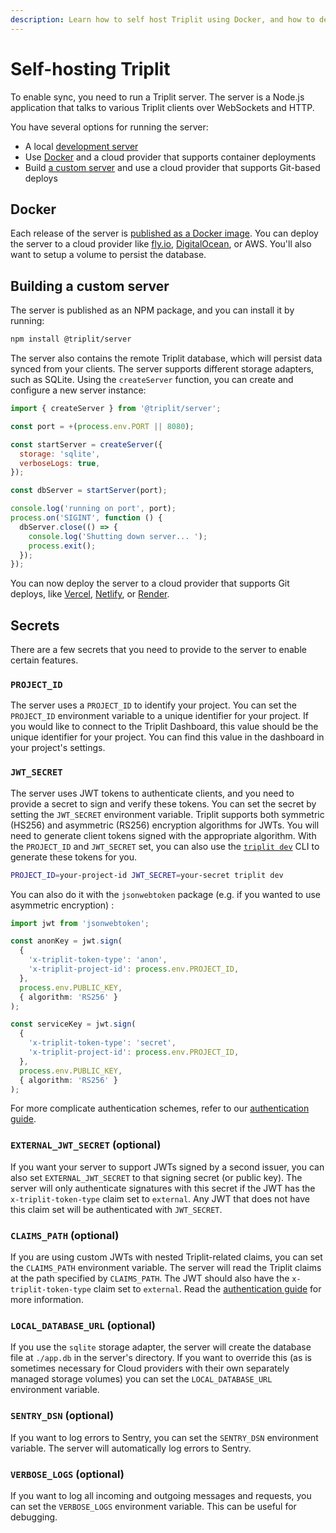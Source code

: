 ```yaml
---
description: Learn how to self host Triplit using Docker, and how to deploy it to a cloud provider with Docker or Git.
---
```


# Self-hosting Triplit

To enable sync, you need to run a Triplit server. The server is a Node.js application that talks to various Triplit clients over WebSockets and HTTP.

You have several options for running the server:

- A local [development server](/local-development)
- Use [Docker](#docker) and a cloud provider that supports container deployments
- Build [a custom server](#building-a-custom-server) and use a cloud provider that supports Git-based deploys

## Docker

Each release of the server is [published as a Docker image](https://hub.docker.com/r/aspencloud/triplit-server/tags). You can deploy the server to a cloud provider like [fly.io](https://fly.io/docs/languages-and-frameworks/dockerfile/), [DigitalOcean](https://docs.digitalocean.com/products/app-platform/how-to/deploy-from-container-images/), or AWS. You'll also want to setup a volume to persist the database.

## Building a custom server

The server is published as an NPM package, and you can install it by running:

```bash copy
npm install @triplit/server
```

The server also contains the remote Triplit database, which will persist data synced from your clients. The server supports different storage adapters, such as SQLite. Using the `createServer` function, you can create and configure a new server instance:

```js filename="run.js" copy
import { createServer } from '@triplit/server';

const port = +(process.env.PORT || 8080);

const startServer = createServer({
  storage: 'sqlite',
  verboseLogs: true,
});

const dbServer = startServer(port);

console.log('running on port', port);
process.on('SIGINT', function () {
  dbServer.close(() => {
    console.log('Shutting down server... ');
    process.exit();
  });
});
```

You can now deploy the server to a cloud provider that supports Git deploys, like [Vercel](https://vercel.com/docs/git), [Netlify](https://docs.netlify.com/configure-builds/get-started/), or [Render](https://docs.render.com/deploys).

## Secrets

There are a few secrets that you need to provide to the server to enable certain features.

### `PROJECT_ID`

The server uses a `PROJECT_ID` to identify your project. You can set the `PROJECT_ID` environment variable to a unique identifier for your project. If you would like to connect to the Triplit Dashboard, this value should be the unique identifier for your project. You can find this value in the dashboard in your project's settings.

### `JWT_SECRET`

The server uses JWT tokens to authenticate clients, and you need to provide a secret to sign and verify these tokens. You can set the secret by setting the `JWT_SECRET` environment variable. Triplit supports both symmetric (HS256) and asymmetric (RS256) encryption algorithms for JWTs. You will need to generate client tokens signed with the appropriate algorithm. With the `PROJECT_ID` and `JWT_SECRET` set, you can also use the [`triplit dev`](/cli/dev) CLI to generate these tokens for you.

```bash copy
PROJECT_ID=your-project-id JWT_SECRET=your-secret triplit dev
```

You can also do it with the `jsonwebtoken` package (e.g. if you wanted to use asymmetric encryption) :

```typescript copy
import jwt from 'jsonwebtoken';

const anonKey = jwt.sign(
  {
    'x-triplit-token-type': 'anon',
    'x-triplit-project-id': process.env.PROJECT_ID,
  },
  process.env.PUBLIC_KEY,
  { algorithm: 'RS256' }
);

const serviceKey = jwt.sign(
  {
    'x-triplit-token-type': 'secret',
    'x-triplit-project-id': process.env.PROJECT_ID,
  },
  process.env.PUBLIC_KEY,
  { algorithm: 'RS256' }
);
```

For more complicate authentication schemes, refer to our [authentication guide](/auth).

### `EXTERNAL_JWT_SECRET` (optional)

If you want your server to support JWTs signed by a second issuer, you can also set `EXTERNAL_JWT_SECRET` to that signing secret (or public key). The server will only authenticate signatures with this secret if the JWT has the `x-triplit-token-type` claim set to `external`. Any JWT that does not have this claim set will be authenticated with `JWT_SECRET`.

### `CLAIMS_PATH` (optional)

If you are using custom JWTs with nested Triplit-related claims, you can set the `CLAIMS_PATH` environment variable. The server will read the Triplit claims at the path specified by `CLAIMS_PATH`. The JWT should also have the `x-triplit-token-type` claim set to `external`. Read the [authentication guide](/auth) for more information.

### `LOCAL_DATABASE_URL` (optional)

If you use the `sqlite` storage adapter, the server will create the database file at `./app.db` in the server's directory. If you want to override this (as is sometimes necessary for Cloud providers with their own separately managed storage volumes) you can set the `LOCAL_DATABASE_URL` environment variable.

### `SENTRY_DSN` (optional)

If you want to log errors to Sentry, you can set the `SENTRY_DSN` environment variable. The server will automatically log errors to Sentry.

### `VERBOSE_LOGS` (optional)

If you want to log all incoming and outgoing messages and requests, you can set the `VERBOSE_LOGS` environment variable. This can be useful for debugging.
